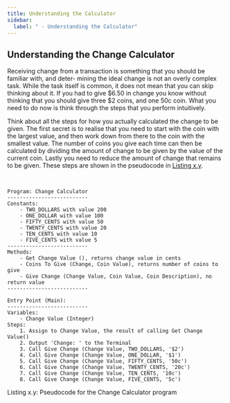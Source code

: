 ```yaml
---
title: Understanding the Calculator
sidebar:
  label: " - Understanding the Calculator"
---
```



## Understanding the Change Calculator

Receiving change from a transaction is something that you should be familiar with, and deter- mining the ideal change is not an overly complex task. While the task itself is common, it does not mean that you can skip thinking about it. If you had to give $6.50 in change you know without thinking that you should give three $2 coins, and one 50c coin. What you need to do now is think through the steps that you perform intuitively.

Think about all the steps for how you actually calculated the change to be given. The first secret is to realise that you need to start with the coin with the largest value, and then work down from there to the coin with the smallest value. The number of coins you give each time can then be calculated by dividing the amount of change to be given by the value of the current coin. Lastly you need to reduce the amount of change that remains to be given. These steps are shown in the pseudocode in [Listing x.y](#listingChangeCalculatorPseudoCode).

<br/>
<a id="listingChangeCalculatorPseudoCode"></a>

```
Program: Change Calculator
--------------------------
Constants:
    - TWO_DOLLARS with value 200
    - ONE_DOLLAR with value 100
    - FIFTY_CENTS with value 50
    - TWENTY_CENTS with value 20
    - TEN_CENTS with value 10
    - FIVE_CENTS with value 5
--------------------------
Methods: 
    - Get Change Value (), returns change value in cents
    - Coins To Give (Change, Coin Value), returns number of coins to give
    - Give Change (Change Value, Coin Value, Coin Description), no return value
--------------------------

Entry Point (Main):
--------------------------
Variables:
    - Change Value (Integer)
Steps:
    1. Assign to Change Value, the result of calling Get Change Value()
    2. Output 'Change: ' to the Terminal
    3. Call Give Change (Change Value, TWO_DOLLARS, '$2')
    4. Call Give Change (Change Value, ONE_DOLLAR, '$1')
    5. Call Give Change (Change Value, FIFTY_CENTS, '50c')
    6. Call Give Change (Change Value, TWENTY_CENTS, '20c')
    7. Call Give Change (Change Value, TEN_CENTS, '10c')
    8. Call Give Change (Change Value, FIVE_CENTS, '5c')
```

<div class="caption"><span class="caption-figure-nbr">Listing x.y: </span>Pseudocode for the Change Calculator program</div>

